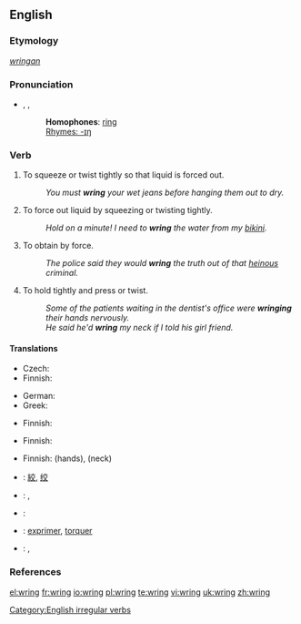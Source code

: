 ==English==

===Etymology===
{{OE.}} ''[[wringan]]''

===Pronunciation===
*{{AHD|rĭng}}, {{IPA|/ɹɪŋ/}}, {{SAMPA|/rIN/}}
*: '''Homophones''': [[ring]]
*: [[Rhymes:English:-ɪŋ|Rhymes: -ɪŋ]]

===Verb===
{{en-verb|wrings|wringing|'''[[wrang]]''' or '''[[wrung]]'''|wrung}}

# To squeeze or twist tightly so that liquid is forced out.
#: ''You must '''wring''' your wet jeans before hanging them out to dry.''
# To force out liquid by squeezing or twisting tightly.
#: ''Hold on a minute! I need to '''wring''' the water from my [[bikini]].''
# To obtain by force.
#: ''The police said they would '''wring''' the truth out of that [[heinous]] criminal.''
# To hold tightly and press or twist.
#: ''Some of the patients waiting in the dentist's office were '''wringing''' their hands nervously.''
#: ''He said he'd '''wring''' my neck if I told his girl friend.''

====Translations====
{{trans-top|to squeeze or twist tightly so that liquid is forced out}}
* Czech: {{t-|cs|ždímat}}
* Finnish: {{t-|fi|vääntää}}
{{trans-mid}}
* German: {{t-|de|wringen}}
*Greek: {{t-|el|στείβω|sc=Grek}}
{{trans-bottom}}

{{trans-top|to force out liquid by squeezing or twisting tightly}}
* Finnish: {{t-|fi|vääntää}} 
{{trans-mid}}
{{trans-bottom}}

{{trans-top|to obtain by force}}
* Finnish: {{t-|fi|puristaa}}
{{trans-mid}}
{{trans-bottom}}

{{trans-top|to hold tightly and press or twist}}
* Finnish: {{t|fi|väännellä}}(hands), {{t-|fi|vääntää}} {{t|fi|niskat nurin}} (neck)
{{trans-mid}}
{{trans-bottom}}

{{ttbc-top}}
* {{ttbc|CJKV Characters}}: [[絞]], [[绞]]
* {{ttbc|Dutch}}: {{t+|nl|wringen}}, {{t-|nl|uitwringen}}
* {{ttbc|French}}: {{t+|fr|tordre}}
* {{ttbc|Interlingua}}: [[exprimer]], [[torquer]]
* {{ttbc|Spanish}}: {{t-|es|exprimir}}, {{t-|es|retorcer}}
{{trans-bottom}}

===References===
{{R:Century 1911}}
{{R:Webster 1913}}

[[Category:English irregular verbs]]

[[el:wring]]
[[fr:wring]]
[[io:wring]]
[[pl:wring]]
[[te:wring]]
[[vi:wring]]
[[uk:wring]]
[[zh:wring]]
